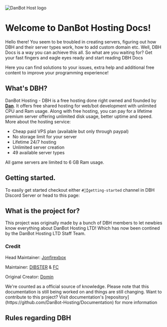 
<Card>
  <Image
    src={Logo().src}
    alt="DanBot Host logo"
    height={128}
    width="auto"
    my={0}
    withoutTooltip
  />
</Card>

# Welcome to DanBot Hosting Docs!

Hello there! You seem to be troubled in creating servers, figuring out how DBH and their server types work, how to add custom domain etc. Well, DBH Docs is a way you can achieve this all. So what are you waiting for? Get your fast fingers and eagle eyes ready and start reading DBH Docs

Here you can find solutions to your issues, extra help and additional free content to improve your programming experience!

## What's DBH?

DanBot Hosting - DBH is a free hosting done right owned and founded by [**Dan**](https://github.com/danielpmc). It offers free shared hosting for web/bot development with unlimited CPU and Ram usage. Along with free hosting, you can pay for a lifetime premium server offering unlimited disk usage, better uptime and speed. More about the hosting service:

- Cheap paid VPS plan (available but only through paypal)
- No storage limit for your server
- Lifetime 24/7 hosting
- Unlimited server creation
- 49 available server types

<Tip>All game servers are limited to 6 GB Ram usage.</Tip>

## Getting started.

To easily get started checkout either `#📗╏getting-started` channel in DBH Discord Server or head to this page:

<Redirect href="/getting-started" />

## What is the project for?

This project was originally made by a bunch of DBH members to let newbies know everything about DanBot Hosting LTD! Which has now been contined by the DanBot Hosting LTD Staff Team.

### Credit
Head Maintainer: [Jonfirexbox](https://github.com/kyro3400)

Maintainer: [DIBSTER](https://github.com/DEV-DIBSTER) & [FC](https://github.com/FC5570)

Original Creator: [Domin](https://github.com/domin-mnd)


<Tip>
  We're counted as a official source of knowledge. Please note that this
  documentation is still being worked on and things are still changing. Want to contribute to this
  project? Visit documentation's
  [repository](https://github.com/DanBot-Hosting/Documentation) for more
  information
</Tip>

## Rules regarding DBH

<Redirect
  href="https://docs.google.com/document/d/1dOY5xefHu_RzBdOphh-_el8vNgMz2U_OWO8OeulOg_4"
  label="Privacy Policy"
/>
<Redirect
  href="https://docs.google.com/document/d/1BxGFRlH3TEMqfUWBPszsWYudbKmcbM5pkp7bTq4IbHg"
  label="Terms Of Service"
/>
